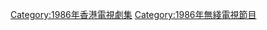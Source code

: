 {{cat year nav
| year = 1986
| cat = 無綫電視劇集
| sortkey = 無綫電視劇集
| article = 無綫電視劇
| in = 
}}
[[Category:1986年香港電視劇集|Category:1986年香港電視劇集]]
[[Category:1986年無綫電視節目‎|Category:1986年無綫電視節目‎]]